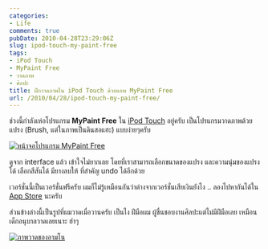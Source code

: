 ```yaml
---
categories:
- Life
comments: true
pubDate: 2010-04-28T23:29:06Z
slug: ipod-touch-my-paint-free
tags:
- iPod Touch
- MyPaint Free
- วาดภาพ
- ศิลปะ
title: ฝึกวาดภาพใน iPod Touch ด้วยแอพ MyPaint Free
url: /2010/04/28/ipod-touch-my-paint-free/
---
```


ช่วงนี้กำลังเห่อโปรแกรม **MyPaint Free** ใน [iPod Touch](https://armno.in.th/content/ipod-touch) อยู่ครับ เป็นโปรแกรมวาดภาพด้วยแปรง (Brush, แต่ในภาพเป็นดินสอแฮะ) แบบง่ายๆครับ



[![หน้าจอโปรแกรม MyPaint Free](https://armno.in.th/wp-content/uploads/2010/04/IMG_0004_thumb.png)](https://armno.in.th/wp-content/uploads/2010/04/IMG_0004.png)



ดูจาก interface แล้ว เข้าใจไม่ยากเลย โดยที่เราสามารถเลือกขนาดของแปรง และความนุ่มของแปรงได้ เลือกสีสันได้ มียางลบให้ ที่สำคัญ undo ได้อีกด้วย



เวอร์ชั่นนี้เป็นเวอร์ชั่นฟรีครับ ผมก็ไม่รู้เหมือนกันว่าต่างจากเวอร์ชั่นเสียเงินยังไง .. ลองไปหากันได้ใน [App Store](http://www.apple.com/iphone/apps-for-iphone/) นะครับ



ส่วนข้างล่างนี้เป็นรูปที่ผมวาดเมื่อวานครับ เป็นไง ฝีมือผม ผู้ชื่นชอบงานศิลปะแต่ไม่มีฝีมือเลย เหมือนเด็กอนุบาลวาดเลยเนาะ ฮ่าๆ



[![ภาพวาดของอามโน](https://armno.in.th/wp-content/uploads/2010/04/IMG_0003_thumb.jpg)](https://armno.in.th/wp-content/uploads/2010/04/IMG_0003.jpg)
